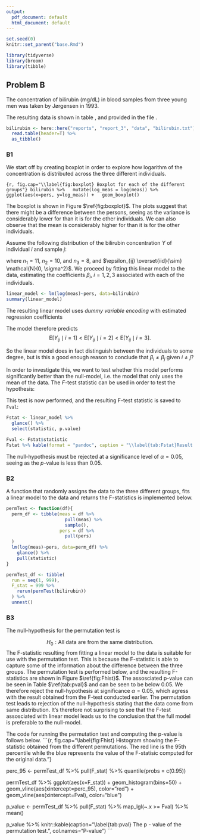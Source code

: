 ```yaml
---
output:
  pdf_document: default
  html_document: default
---
```

```r
set.seed(0)
knitr::set_parent("base.Rmd")

library(tidyverse)
library(broom)
library(tibble)
```

## Problem B

The concentration of bilirubin (mg/dL) in blood samples from three young men was taken by Jørgensen in 1993.

\begin{table}[htb]
  \begin{tabular}{c|ccccccccccc}
    \hline
    Individual & \multicolumn{11}{c}{Concentration (mg/dL)}                                 \\ \hline
    \texttt{p1} & 0.14 & 0.20 & 0.23 & 0.27 & 0.27 & 0.34 & 0.41 & 0.41 & 0.55 & 0.61 & 0.66 \\
    \texttt{p2} & 0.20 & 0.27 & 0.32 & 0.34 & 0.34 & 0.38 & 0.41 & 0.41 & 0.48 & 0.55 &      \\
    \texttt{p3} & 0.32 & 0.41 & 0.41 & 0.55 & 0.55 & 0.62 & 0.71 & 0.91 &      &      &      \\ \hline
  \end{tabular}
  \caption{Blood concentration of bilirubin from three young, male individuals.}
  \label{tab:bilirubin_data}
\end{table}

The resulting data is shown in table \ref{tab:bilirubin_data}, and provided in the file \texttt{bilirubin.txt}.

```r
bilirubin <- here::here("reports", "report_3", "data", "bilirubin.txt") %>%
  read.table(header=T) %>%
  as_tibble()
```

### B1

We start off by creating boxplot in order to explore how logarithm of the concentration is distributed across the three different individuals.

```{r, fig.cap="\\label{fig:boxplot} Boxplot for each of the different groups"}
bilirubin %>%
  mutate(log_meas = log(meas)) %>%
  ggplot(aes(x=pers, y=log_meas)) +
  geom_boxplot()
```

The boxplot is shown in Figure $\ref{fig:boxplot}$. The plots suggest that there might be a difference between the persons, seeing as the variance is considerably lower for \texttt{p2} than it is for the other individuals. We can also observe that the mean is considerably higher for \texttt{p3} than it is for the other individuals. 

Assume the following distribution of the bilirubin concentration $Y$ of individual $i$ and sample $j$:

\begin{align*}
  \log{Y_{ij}} = \beta_i + \epsilon_{ij},
  & \text{with } i = 1, 2, 3 \text{ and } j = 1, ..., n,
\end{align*}

where $n_1 = 11$, $n_2 = 10$, and $n_3 = 8$, and $\epsilon_{ij} \overset{iid}{\sim} \mathcal{N}(0, \sigma^2)$.
We proceed by fitting this linear model to the data, estimating the coefficients $\beta_i,\ i = 1,2,3$ associated with each of the individuals.

```r
linear_model <- lm(log(meas)~pers, data=bilirubin)
summary(linear_model)
```

The resulting linear model uses *dummy variable encoding* with estimated regression coefficients
\begin{align*}
  \hat{\beta}_0 &\approx -1.094, \\
  \hat{\beta}_{\texttt{p2}} &\approx 0.064, \\
  \hat{\beta}_{\texttt{p3}} &\approx 0.465.
\end{align*}

The model therefore predicts
$$
  \mathrm{E}\left[Y_{ij} \mid i = 1\right]
  <
  \mathrm{E}\left[Y_{ij} \mid i = 2\right]
  <
  \mathrm{E}\left[Y_{ij} \mid i = 3\right].
$$

So the linear model does in fact distinguish between the individuals to some degree, but is this a good enough reason to conclude that $\beta_i \neq \beta_j$ given $i \neq j$?

In order to investigate this, we want to test whether this model performs significantly better than the null-model, i.e$.$ the model that only uses the mean of the data.
The $F$-test statistic can be used in order to test the hypothesis:
\begin{align*}
  \mathrm{H_0} &: \beta_1 = \beta_2 = \beta_3 \\
  \mathrm{H_1} &: \beta_i \neq \beta_j, \text{ for some } i \neq j
\end{align*}

This test is now performed, and the resulting F-test statistic is saved to `Fval`:

```r
Fstat <- linear_model %>%
  glance() %>%
  select(statistic, p.value)

Fval <- Fstat$statistic
Fstat %>% kable(format = "pandoc", caption = "\\label{tab:Fstat}Result of F-test.")
```

The null-hypothesis must be rejected at a significance level of $\alpha = 0.05$, seeing as the $p$-value is less than 0.05.


### B2

A function that randomly assigns the data to the three different groups, fits a linear model to the data and returns the F-statistics is implemented below.

```r
permTest <- function(df){
  perm_df <- tibble(meas = df %>%
                      pull(meas) %>% 
                      sample(),
                    pers = df %>% 
                      pull(pers)
  )
  lm(log(meas)~pers, data=perm_df) %>% 
    glance() %>% 
    pull(statistic)
}

permTest_df <- tibble(
  run = seq(1, 999),
  F_stat = 999 %>%
    rerun(permTest(bilirubin))
  ) %>%
  unnest()
```

### B3

The null-hypothesis for the permutation test is

$$
H_0: \text{All data are from the same distribution}.
$$
The F-statistic resulting from fitting a linear model to the data is suitable for use with the permutation test. This is because the F-statistic is able to capture some of the information about the difference between the three groups. The permutation test is performed below, and the resulting F-statistics are shown in Figure $\ref{fig:Fhist}$. The assosciated p-value can be seen in Table $\ref{tab:pval}$ and can be seen to be below 0.05. We therefore reject the null-hypothesis at significance $\alpha = 0.05$, which agress with the result obtained from the F-test conducted earlier. The permutation test leads to rejection of the null-hypothesis stating that the data come from same distribution. It's therefore not surprising to see that the F-test assosciated with linear model leads us to the conclusion that the full model is preferable to the null-model. 

The code for running the permutation test and computing the p-value is follows below. 
```{r, fig.cap="\\label{fig:Fhist} Histogram showing the F-statistic obtained from the different permutations. The red line is the 95th percentile while the blue represents the value of the F-statisic computed for the original data."}

perc_95 <- permTest_df %>%
  pull(F_stat) %>% 
  quantile(probs = c(0.95))

permTest_df %>%
  ggplot(aes(x=F_stat)) +
  geom_histogram(bins=50) +
  geom_vline(aes(xintercept=perc_95), color="red") +
  geom_vline(aes(xintercept=Fval), color="blue")

p_value <- permTest_df %>%
  pull(F_stat) %>%
  map_lgl(~.x >= Fval) %>%
  mean()

p_value %>% knitr::kable(caption="\\label{tab:pval} The p - value of the permutation test.",
                         col.names="P-value")
```




